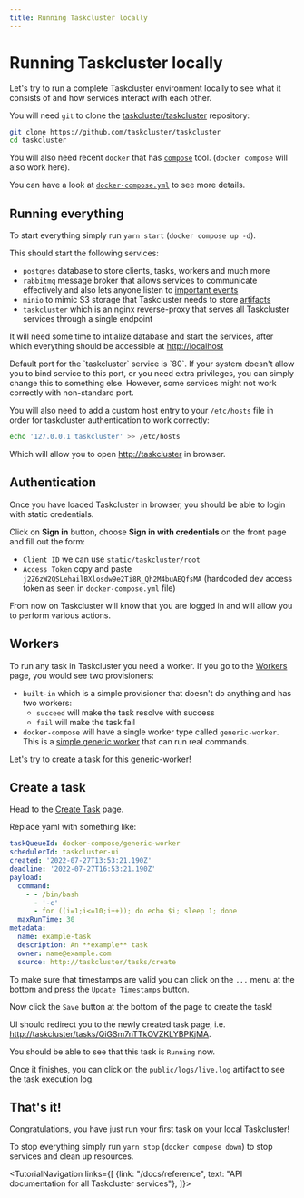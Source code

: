 ```yaml
---
title: Running Taskcluster locally
---
```



# Running Taskcluster locally

Let's try to run a complete Taskcluster environment locally to see what it consists of and
how services interact with each other.

You will need `git` to clone the [taskcluster/taskcluster](https://github.com/taskcluster/taskcluster) repository:

```sh
git clone https://github.com/taskcluster/taskcluster
cd taskcluster
```

You will also need recent `docker` that has [`compose`](https://docs.docker.com/compose/) tool.
(`docker compose` will also work here).

You can have a look at [`docker-compose.yml`](https://github.com/taskcluster/taskcluster/blob/main/docker-compose.yml)
to see more details.

## Running everything

To start everything simply run `yarn start` (`docker compose up -d`).

This should start the following services:

* `postgres` database to store clients, tasks, workers and much more
* `rabbitmq` message broker that allows services to communicate effectively and also lets anyone listen to [important events](/docs/manual/tasks/messages)
* `minio` to mimic S3 storage that Taskcluster needs to store [artifacts](/docs/manual/tasks/artifacts)
* `taskcluster` which is an nginx reverse-proxy that serves all Taskcluster services through a single endpoint

It will need some time to intialize database and start the services, after which everything should be accessible at <http://localhost>

<Warning>
Default port for the `taskcluster` service is `80`. If your system doesn't allow you to bind service to this port,
or you need extra privileges, you can simply change this to something else.
However, some services might not work correctly with non-standard port.
</Warning>

You will also need to add a custom host entry to your `/etc/hosts` file in order for taskcluster authentication to work correctly:

```sh
echo '127.0.0.1 taskcluster' >> /etc/hosts
```

Which will allow you to open <http://taskcluster> in browser.

## Authentication

Once you have loaded Taskcluster in browser, you should be able to login with static credentials.

Click on **Sign in** button, choose **Sign in with credentials** on the front page and fill out the form:

* `Client ID` we can use `static/taskcluster/root`
* `Access Token` copy and paste `j2Z6zW2QSLehailBXlosdw9e2Ti8R_Qh2M4buAEQfsMA` (hardcoded dev access token as seen in `docker-compose.yml` file)

From now on Taskcluster will know that you are logged in and will allow you to perform various actions.

## Workers

To run any task in Taskcluster you need a worker. If you go to the [Workers](http://taskcluster/provisioners) page, you would see two provisioners:

* `built-in` which is a simple provisioner that doesn't do anything and has two workers:
  - `succeed` will make the task resolve with success
  - `fail` will make the task fail
* `docker-compose` will have a single worker type called `generic-worker`. This is a [simple generic worker](/docs/reference/workers/generic-worker) that can run real commands.

Let's try to create a task for this generic-worker!

## Create a task

Head to the [Create Task](http://taskcluster/tasks/create) page.

Replace yaml with something like:

```yaml
taskQueueId: docker-compose/generic-worker
schedulerId: taskcluster-ui
created: '2022-07-27T13:53:21.190Z'
deadline: '2022-07-27T16:53:21.190Z'
payload:
  command:
    - - /bin/bash
      - '-c'
      - for ((i=1;i<=10;i++)); do echo $i; sleep 1; done
  maxRunTime: 30
metadata:
  name: example-task
  description: An **example** task
  owner: name@example.com
  source: http://taskcluster/tasks/create
```

To make sure that timestamps are valid you can click on the `...` menu at the bottom and press the `Update Timestamps` button.

Now click the `Save` button at the bottom of the page to create the task!

UI should redirect you to the newly created task page, i.e. <http://taskcluster/tasks/QiGSm7nTTkOVZKLYBPKjMA>.

You should be able to see that this task is `Running` now.

Once it finishes, you can click on the `public/logs/live.log` artifact to see the task execution log.


## That's it!

Congratulations, you have just run your first task on your local Taskcluster!

To stop everything simply run `yarn stop` (`docker compose down`) to stop services and clean up resources.


<TutorialNavigation links={[
  {link: "/docs/reference", text: "API documentation for all Taskcluster services"},
]}>
</TutorialNavigation>
